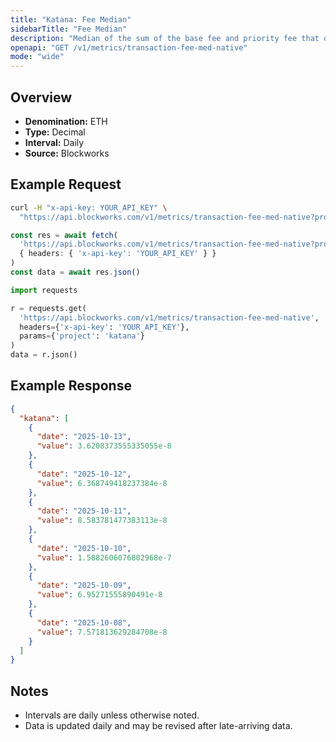 ```yaml
---
title: "Katana: Fee Median"
sidebarTitle: "Fee Median"
description: "Median of the sum of the base fee and priority fee that day"
openapi: "GET /v1/metrics/transaction-fee-med-native"
mode: "wide"
---
```


## Overview

- **Denomination:** ETH
- **Type:** Decimal
- **Interval:** Daily
- **Source:** Blockworks

## Example Request

<CodeGroup>

```bash cURL
curl -H "x-api-key: YOUR_API_KEY" \
  "https://api.blockworks.com/v1/metrics/transaction-fee-med-native?project=katana"
```

```typescript TypeScript
const res = await fetch(
  'https://api.blockworks.com/v1/metrics/transaction-fee-med-native?project=katana',
  { headers: { 'x-api-key': 'YOUR_API_KEY' } }
)
const data = await res.json()
```

```python Python
import requests

r = requests.get(
  'https://api.blockworks.com/v1/metrics/transaction-fee-med-native',
  headers={'x-api-key': 'YOUR_API_KEY'},
  params={'project': 'katana'}
)
data = r.json()
```

</CodeGroup>

## Example Response

```json
{
  "katana": [
    {
      "date": "2025-10-13",
      "value": 3.6208373555335055e-8
    },
    {
      "date": "2025-10-12",
      "value": 6.368749418237384e-8
    },
    {
      "date": "2025-10-11",
      "value": 8.583781477383113e-8
    },
    {
      "date": "2025-10-10",
      "value": 1.5882606076802968e-7
    },
    {
      "date": "2025-10-09",
      "value": 6.95271555890491e-8
    },
    {
      "date": "2025-10-08",
      "value": 7.571813629284708e-8
    }
  ]
}
```

## Notes
- Intervals are daily unless otherwise noted.
- Data is updated daily and may be revised after late-arriving data.
